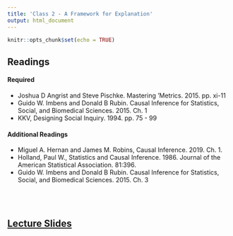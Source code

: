 ```yaml
---
title: 'Class 2 - A Framework for Explanation'
output: html_document
---
```


```r
knitr::opts_chunk$set(echo = TRUE)
```

## Readings
#### Required
- Joshua D Angrist and Steve Pischke. Mastering 'Metrics. 2015. pp. xi-11
- Guido W. Imbens and Donald B Rubin. Causal Inference for Statistics, Social, and Biomedical Sciences. 2015. Ch. 1
- KKV, Designing Social Inquiry. 1994. pp. 75 - 99
<!-- - **[Joshua D Angrist and Steve Pischke. Mastering 'Metrics. 2015. pp. xi-11](Classes/Class_2/Readings/Angrist and Pischke - Mastering Metrics Ch.1.pdf)** -->
<!-- - **[Guido W. Imbens and Donald B Rubin. Causal Inference for Statistics, Social, and Biomedical Sciences. 2015. Ch. 1](Classes/Class_2/Readings/Imbens & Rubin - Ch.1 - Causality The Basic Framework.pdf)** -->
<!-- - **[KKV, Designing Social Inquiry. 1994. pp. 75 - 99](Classes/Class_2/Readings/KKV Designing Social Inquiry pp75-99.pdf)** -->

#### Additional Readings
- Miguel A. Hernan and James M. Robins, Causal Inference. 2019. Ch. 1.
- Holland, Paul W., Statistics and Causal Inference. 1986. Journal of the American Statistical Association. 81:396.
- Guido W. Imbens and Donald B Rubin. Causal Inference for Statistics, Social, and Biomedical Sciences. 2015. Ch. 3
<!-- - [Miguel A. Hernan and James M. Robins, Causal Inference. 2019. Ch. 1.](Classes/Class_2/Readings/Hernan & Robins Part I Ch.1.pdf) -->
<!-- - [Holland, Paul W., Statistics and Causal Inference. 1986. Journal of the American Statistical Association. 81:396.](Classes/Class_2/Readings/causal-holland.pdf) -->
<!-- - [Guido W. Imbens and Donald B Rubin. Causal Inference for Statistics, Social, and Biomedical Sciences. 2015. Ch. 3](Classes/Class_2/Readings/Imbens & Rubin - Ch.3 - A Classification of Assignment Mechanisms.pdf) -->

<br> </br>

## [Lecture Slides](Classes/Class_2/Slides_Class2_v13.pdf)

<!-- ## [Causal Relationships App](https://poliong.shinyapps.io/DAGs/) -->

<!-- ## [Lab Exercise to Complete during Class](Classes/Class_2/Exercise_POs_v1.pdf) -->

<!-- ## [Suggested Responses to Lab Exercises](Classes/Class_2/Exercise_POs_v1_responses.pdf) -->
